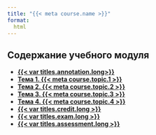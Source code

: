 ```yaml
---
title: "{{< meta course.name >}}"
format:
  html
---
```



## Содержание учебного модуля

- [**{{< var titles.annotation.long>}} **](annotation.qmd)
- [**Тема 1. {{< meta course.topic.1 >}}**](01/)
- [**Тема 2. {{< meta course.topic.2 >}}**](02/)
- [**Тема 3. {{< meta course.topic.3 >}}**](03/)
- [**Тема 4. {{< meta course.topic.4 >}}**](04/)
- [**{{< var titles.credit.long >}}**](credit.qmd)
- [**{{< var titles.exam.long >}}**](exam.qmd)
- [**{{< var titles.assessment.long >}}**](assessment.qmd)
